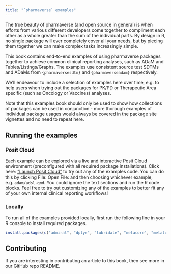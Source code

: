 ```yaml
---
title: "`pharmaverse` examples"
---
```


The true beauty of pharmaverse (and open source in general) is when efforts from
various different developers come together to compliment each other as a whole
greater than the sum of the individual parts. By design in R, no single package
will ever completely cover all your needs, but by piecing them together we can
make complex tasks increasingly simple.

This book contains end-to-end examples of using pharmaverse packages together to
achieve common clinical reporting analyses, such as ADaM and Tables/Listings/Graphs.
The examples use consistent source test SDTMs and ADaMs from `{pharmaversesdtm}`
and `{pharmaverseadam}` respectively.

We'll endeavour to include a selection of examples here over time, e.g. to help
users when trying out the packages for PK/PD or Therapeutic Area specific
(such as Oncology or Vaccines) analyses.

Note that this examples book should only be used to show how collections of
packages can be used in conjunction - more thorough examples of individual
package usages would always be covered in the package site vignettes and no
need to repeat here.

## Running the examples

### Posit Cloud
Each example can be explored via a live and interactive Posit Cloud environment
(preconfigured with all required package installations).
Click here: ["Launch Posit Cloud"](https://posit.cloud/content/7279124) to
try out any of the examples code.
You can do this by clicking File: Open File: and then choosing whichever example,
e.g. `adam/adsl.qmd`. You could ignore the text sections and run the R code
blocks.
Feel free to try out customizing any of the examples to better fit any of
your own internal clinical reporting workflows!

### Locally
To run all of the examples provided locally, first run the following line in your R console to install required packages.

```r
install.packages(c("admiral", "dplyr", "lubridate", "metacore", "metatools", "pharmaversesdtm", "pharmaverseadam", "stringr", "tern", "tidyr", "xportr"))
```

## Contributing
If you are interesting in contributing an article to this book, then
see more in our GitHub repo README.
